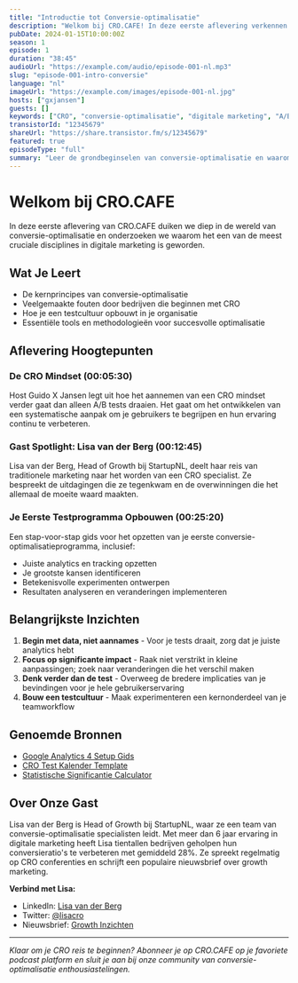 ```yaml
---
title: "Introductie tot Conversie-optimalisatie"
description: "Welkom bij CRO.CAFE! In deze eerste aflevering verkennen we de grondbeginselen van conversie-optimalisatie en waarom het cruciaal is voor moderne digitale bedrijven."
pubDate: 2024-01-15T10:00:00Z
season: 1
episode: 1
duration: "38:45"
audioUrl: "https://example.com/audio/episode-001-nl.mp3"
slug: "episode-001-intro-conversie"
language: "nl"
imageUrl: "https://example.com/images/episode-001-nl.jpg"
hosts: ["gxjansen"]
guests: []
keywords: ["CRO", "conversie-optimalisatie", "digitale marketing", "A/B testen", "gebruikerservaring"]
transistorId: "12345679"
shareUrl: "https://share.transistor.fm/s/12345679"
featured: true
episodeType: "full"
summary: "Leer de grondbeginselen van conversie-optimalisatie en waarom het essentieel is voor digitaal bedrijfssucces."
---
```


# Welkom bij CRO.CAFE

In deze eerste aflevering van CRO.CAFE duiken we diep in de wereld van conversie-optimalisatie en onderzoeken we waarom het een van de meest cruciale disciplines in digitale marketing is geworden.

## Wat Je Leert

- De kernprincipes van conversie-optimalisatie
- Veelgemaakte fouten door bedrijven die beginnen met CRO
- Hoe je een testcultuur opbouwt in je organisatie
- Essentiële tools en methodologieën voor succesvolle optimalisatie

## Aflevering Hoogtepunten

### De CRO Mindset (00:05:30)
Host Guido X Jansen legt uit hoe het aannemen van een CRO mindset verder gaat dan alleen A/B tests draaien. Het gaat om het ontwikkelen van een systematische aanpak om je gebruikers te begrijpen en hun ervaring continu te verbeteren.

### Gast Spotlight: Lisa van der Berg (00:12:45)
Lisa van der Berg, Head of Growth bij StartupNL, deelt haar reis van traditionele marketing naar het worden van een CRO specialist. Ze bespreekt de uitdagingen die ze tegenkwam en de overwinningen die het allemaal de moeite waard maakten.

### Je Eerste Testprogramma Opbouwen (00:25:20)
Een stap-voor-stap gids voor het opzetten van je eerste conversie-optimalisatieprogramma, inclusief:
- Juiste analytics en tracking opzetten
- Je grootste kansen identificeren
- Betekenisvolle experimenten ontwerpen
- Resultaten analyseren en veranderingen implementeren

## Belangrijkste Inzichten

1. **Begin met data, niet aannames** - Voor je tests draait, zorg dat je juiste analytics hebt
2. **Focus op significante impact** - Raak niet verstrikt in kleine aanpassingen; zoek naar veranderingen die het verschil maken
3. **Denk verder dan de test** - Overweeg de bredere implicaties van je bevindingen voor je hele gebruikerservaring
4. **Bouw een testcultuur** - Maak experimenteren een kernonderdeel van je teamworkflow

## Genoemde Bronnen

- [Google Analytics 4 Setup Gids](https://example.com/ga4-gids)
- [CRO Test Kalender Template](https://example.com/test-kalender)
- [Statistische Significantie Calculator](https://example.com/significantie-calc)

## Over Onze Gast

Lisa van der Berg is Head of Growth bij StartupNL, waar ze een team van conversie-optimalisatie specialisten leidt. Met meer dan 6 jaar ervaring in digitale marketing heeft Lisa tientallen bedrijven geholpen hun conversieratio's te verbeteren met gemiddeld 28%. Ze spreekt regelmatig op CRO conferenties en schrijft een populaire nieuwsbrief over growth marketing.

**Verbind met Lisa:**
- LinkedIn: [Lisa van der Berg](https://linkedin.com/in/lisavdberg)
- Twitter: [@lisacro](https://twitter.com/lisacro)
- Nieuwsbrief: [Growth Inzichten](https://example.com/nieuwsbrief)

---

*Klaar om je CRO reis te beginnen? Abonneer je op CRO.CAFE op je favoriete podcast platform en sluit je aan bij onze community van conversie-optimalisatie enthousiastelingen.*